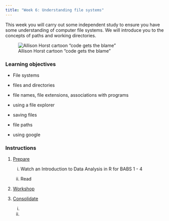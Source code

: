 ```yaml
---
title: "Week 6: Understanding file systems"
---
```


This week you will carry out some independent study to ensure you have some understanding of computer file systems. We will introduce you to the concepts of paths and working directories.

![Allison Horst cartoon "code gets the blame"](images/code_gets_the_blame.jpg){fig-alt="A charactered has slipped on a banana skin and is blaming the code character but the real culprits, holding bananas, are mismanaged files, navigating your computing and typos"}

### Learning objectives

-   File systems

-   files and directories

-   file names, file extensions, associations with programs

-   using a file explorer

-   saving files

-   file paths

-   using google

### Instructions

1.  [Prepare](study_before_workshop.qmd)

    i.  Watch an Introduction to Data Analysis in R for BABS 1 - 4

    ii. Read

2.  [Workshop](workshop.qmd)

3.  [Consolidate](study_after_workshop.qmd)

    i.  

    ii. 
